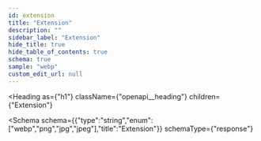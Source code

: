 ```yaml
---
id: extension
title: "Extension"
description: ""
sidebar_label: "Extension"
hide_title: true
hide_table_of_contents: true
schema: true
sample: "webp"
custom_edit_url: null
---
```



<Heading
  as={"h1"}
  className={"openapi__heading"}
  children={"Extension"}
>
</Heading>





<Schema
  schema={{"type":"string","enum":["webp","png","jpg","jpeg"],"title":"Extension"}}
  schemaType={"response"}
>
  
</Schema>
            